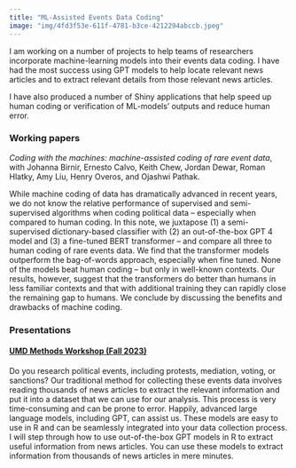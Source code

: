 ```yaml
---
title: "ML-Assisted Events Data Coding"
image: "img/4fd3f53e-611f-4781-b3ce-4212294abccb.jpeg"
---
```


I am working on a number of projects to help teams of researchers incorporate machine-learning models into their events data coding. I have had the most success using GPT models to help locate relevant news articles and to extract relevant details from those relevant news articles.

I have also produced a number of Shiny applications that help speed up human coding or verification of ML-models' outputs and reduce human error.

### Working papers

*Coding with the machines: machine-assisted coding of rare event data*, with Johanna Birnir, Ernesto Calvo, Keith Chew, Jordan Dewar, Roman Hlatky, Amy Liu, Henry Overos, and Ojashwi Pathak.

While machine coding of data has dramatically advanced in recent years, we do not know the relative performance of supervised and semi-supervised algorithms when coding political data -- especially when compared to human coding. In this note, we juxtapose (1) a semi-supervised dictionary-based classifier with (2) an out-of-the-box GPT 4 model and (3) a fine-tuned BERT transformer -- and compare all three to human coding of rare events data. We find that the transformer models outperform the bag-of-words approach, especially when fine tuned. None of the models beat human coding -- but only in well-known contexts. Our results, however, suggest that the transformers do better than humans in less familiar contexts and that with additional training they can rapidly close the remaining gap to humans. We conclude by discussing the benefits and drawbacks of machine coding.

### Presentations

#### [UMD Methods Workshop (Fall 2023)](https://rpubs.com/harrietgoers/1116955)

Do you research political events, including protests, mediation, voting, or sanctions? Our traditional method for collecting these events data involves reading thousands of news articles to extract the relevant information and put it into a dataset that we can use for our analysis. This process is very time-consuming and can be prone to error. Happily, advanced large language models, including GPT, can assist us. These models are easy to use in R and can be seamlessly integrated into your data collection process. I will step through how to use out-of-the-box GPT models in R to extract useful information from news articles. You can use these models to extract information from thousands of news articles in mere minutes.